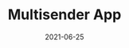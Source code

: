 ---
title: Multisender App
tag: Tools
status: publish
date: 2021-06-25
slug: Batch-send IOTX and XRC20 tokens to thousands recipients in one single action.
logo: /img/Multisender App.png
featured_img: https://wp.gcap1.iotex.io/wp-content/uploads/2021/06/multisender-header.png
website: https://multisender.app
twitter:
telegram:
---